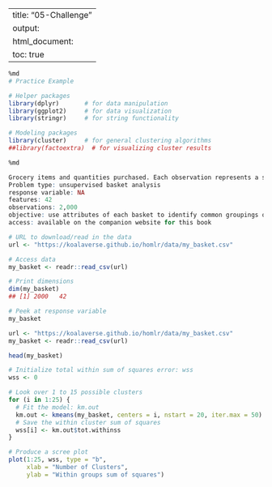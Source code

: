 
---
title: "05-Challenge"
output:
  html_document:
    toc: true
---


```r
%md
# Practice Example
```


```r
# Helper packages
library(dplyr)       # for data manipulation
library(ggplot2)     # for data visualization
library(stringr)     # for string functionality

# Modeling packages
library(cluster)     # for general clustering algorithms
##library(factoextra)  # for visualizing cluster results
```


```r
%md

Grocery items and quantities purchased. Each observation represents a single basket of goods that were purchased together.
Problem type: unsupervised basket analysis
response variable: NA
features: 42
observations: 2,000
objective: use attributes of each basket to identify common groupings of items purchased together.
access: available on the companion website for this book
```


```r
# URL to download/read in the data
url <- "https://koalaverse.github.io/homlr/data/my_basket.csv"

# Access data
my_basket <- readr::read_csv(url)

# Print dimensions
dim(my_basket)
## [1] 2000   42

# Peek at response variable
my_basket
```


```r
url <- "https://koalaverse.github.io/homlr/data/my_basket.csv"
my_basket <- readr::read_csv(url)
```


```r
head(my_basket)
```


```r
# Initialize total within sum of squares error: wss
wss <- 0

# Look over 1 to 15 possible clusters
for (i in 1:25) {
  # Fit the model: km.out
  km.out <- kmeans(my_basket, centers = i, nstart = 20, iter.max = 50)
  # Save the within cluster sum of squares
  wss[i] <- km.out$tot.withinss
}

# Produce a scree plot
plot(1:25, wss, type = "b", 
     xlab = "Number of Clusters", 
     ylab = "Within groups sum of squares")
```


```r

```

